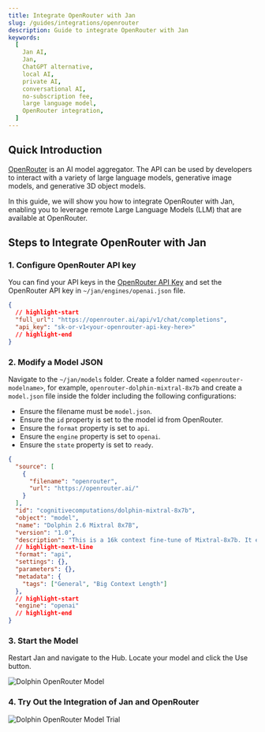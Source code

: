 ```yaml
---
title: Integrate OpenRouter with Jan
slug: /guides/integrations/openrouter
description: Guide to integrate OpenRouter with Jan
keywords:
  [
    Jan AI,
    Jan,
    ChatGPT alternative,
    local AI,
    private AI,
    conversational AI,
    no-subscription fee,
    large language model,
    OpenRouter integration,
  ]
---
```


## Quick Introduction

[OpenRouter](https://openrouter.ai/docs#quick-start) is an AI model aggregator. The API can be used by developers to interact with a variety of large language models, generative image models, and generative 3D object models.

In this guide, we will show you how to integrate OpenRouter with Jan, enabling you to leverage remote Large Language Models (LLM) that are available at OpenRouter.

## Steps to Integrate OpenRouter with Jan

### 1. Configure OpenRouter API key

You can find your API keys in the [OpenRouter API Key](https://openrouter.ai/keys) and set the OpenRouter API key in `~/jan/engines/openai.json` file.

```json title="~/jan/engines/openai.json"
{
  // highlight-start
  "full_url": "https://openrouter.ai/api/v1/chat/completions",
  "api_key": "sk-or-v1<your-openrouter-api-key-here>"
  // highlight-end
}
```

### 2. Modify a Model JSON

Navigate to the `~/jan/models` folder. Create a folder named `<openrouter-modelname>`, for example, `openrouter-dolphin-mixtral-8x7b` and create a `model.json` file inside the folder including the following configurations:

- Ensure the filename must be `model.json`.
- Ensure the `id` property is set to the model id from OpenRouter.
- Ensure the `format` property is set to `api`.
- Ensure the `engine` property is set to `openai`.
- Ensure the `state` property is set to `ready`.

```json title="~/jan/models/openrouter-dolphin-mixtral-8x7b/model.json"
{
  "source": [
    {
      "filename": "openrouter",
      "url": "https://openrouter.ai/"
    }
  ],
  "id": "cognitivecomputations/dolphin-mixtral-8x7b",
  "object": "model",
  "name": "Dolphin 2.6 Mixtral 8x7B",
  "version": "1.0",
  "description": "This is a 16k context fine-tune of Mixtral-8x7b. It excels in coding tasks due to extensive training with coding data and is known for its obedience, although it lacks DPO tuning. The model is uncensored and is stripped of alignment and bias. It requires an external alignment layer for ethical use. Users are cautioned to use this highly compliant model responsibly, as detailed in a blog post about uncensored models at erichartford.com/uncensored-models.",
  // highlight-next-line
  "format": "api",
  "settings": {},
  "parameters": {},
  "metadata": {
    "tags": ["General", "Big Context Length"]
  },
  // highlight-start
  "engine": "openai"
  // highlight-end
}
```

### 3. Start the Model

Restart Jan and navigate to the Hub. Locate your model and click the Use button.

![Dolphin OpenRouter Model](assets/02-openrouter-dolphin.png)

### 4. Try Out the Integration of Jan and OpenRouter

![Dolphin OpenRouter Model Trial](assets/02-openrouter-dolphin-trial.gif)
